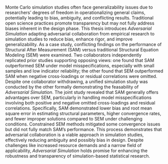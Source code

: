 Monte Carlo simulation studies often face generalizability issues due to researchers' degrees of freedom in operationalizing general claims, potentially leading to bias, ambiguity, and conflicting results. Traditional open science practices promote transparency but may not fully address biases inherent in the design phase. This thesis introduces *Adversarial Simulation* adapting adversarial collaboration from empirical research to simulation studies to reduce bias, enhance rigor, and improve generalizability. As a case study, conflicting findings on the performance of Structural After Measurement (SAM) versus traditional Structural Equation Modeling (SEM) were examined. Two collaborators independently replicated prior studies supporting opposing views: one found that SAM outperformed SEM under model misspecifications, especially with small samples and low indicator reliability; the other found that SEM outperformed SAM when negative cross-loadings or residual correlations were omitted. Despite one collaborator withdrawing, a unified simulation study was conducted by the other formally demonstrating the feasability of *Adversarial Simulation*. The joint study revealed that SAM generally offers advantages over SEM, particularly in handling model misspecifications involving both positive and negative omitted cross-loadings and residual correlations. Specifically, SAM demonstrated lower bias and root mean square error in estimating structural parameters, higher convergence rates, and fewer improper solutions compared to SEM under challenging conditions. Constrained SEM methods mitigated some convergence issues but did not fully match SAM's performance. This process demonstrates that adversarial collaboration is a viable approach in simulation studies, effectively reducing ambiguity and possibly bias in design. Despite challenges like increased resource demands and a narrow field of applicability, *Adversarial Simulation* holds promise for enhancing the robustness and transparency of simulation-based statistical research.